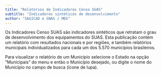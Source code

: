 ```yaml
---
title: "Relatórios de Indicadores Censo SUAS"
subtitle: "Indicadores sintéticos de desenvolvimento"
author: "SAGICAD e SNAS / MDS"
---
```


Os Indicadores Censo SUAS são indicadores sintéticos que retratam o grau de desenvolvimento dos equipamentos do SUAS. Esta publicação contém um relatório com resultados nacionais e por regiões, e também relatórios municipais individualizados para cada um dos 5.570 municípios brasileiros.

Para visualizar o relatório de um Município selecione o Estado na opção "Municipais" do menu e então o Município desejado, ou digite o nome do Município no campo de busca (ícone de lupa).

